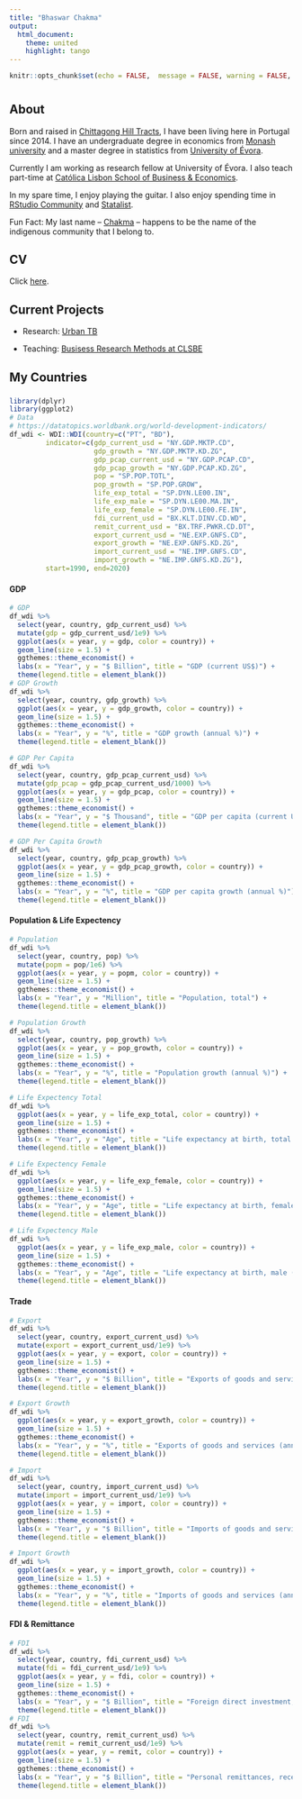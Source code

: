 ```yaml
---
title: "Bhaswar Chakma"
output:
  html_document:
    theme: united
    highlight: tango
---
```


```r
knitr::opts_chunk$set(echo = FALSE,  message = FALSE, warning = FALSE, fig.width = 10)
```
<script>
   $(document).ready(function() {
     $head = $('#header');
     $head.prepend('<img src=\"pic.jpg\" style=\"float: right;width: 100px;\"/>')
   });
</script>

# {.tabset}

## About

Born and raised in [Chittagong Hill Tracts](https://en.wikipedia.org/wiki/Chittagong_Hill_Tracts), I have been living here in Portugal since 2014. I have an undergraduate degree in economics from [Monash university](https://en.wikipedia.org/wiki/Monash_University) and a master degree in statistics from [University of Évora](https://en.wikipedia.org/wiki/University_of_%C3%89vora).

Currently I am working as research fellow at University of Évora. I also teach part-time at [Católica Lisbon School of Business & Economics](https://en.wikipedia.org/wiki/Cat%C3%B3lica_Lisbon_School_of_Business_%26_Economics).

In my spare time, I enjoy playing the guitar. I also enjoy spending time in [RStudio Community](https://community.rstudio.com/) and [Statalist](https://www.statalist.org/forums/forum/general-stata-discussion/general).

Fun Fact: My last name -- [Chakma](https://en.wikipedia.org/wiki/Chakma_people) -- happens to be the name of the indigenous  community that I belong to.

## CV

Click [here](https://www.dropbox.com/s/d58j65cxk4d9u22/CV-Bhaswar-Chakma.pdf?dl=0).

## Current Projects

- Research: [Urban TB](https://www.uevora.pt/investigar/projetos?id=4068)

- Teaching: [Busisess Research Methods at CLSBE](https://brmlab2021.netlify.app)


## My Countries

### {.tabset}

```r
library(dplyr)
library(ggplot2)
# Data
# https://datatopics.worldbank.org/world-development-indicators/
df_wdi <- WDI::WDI(country=c("PT", "BD"),
         indicator=c(gdp_current_usd = "NY.GDP.MKTP.CD",
                     gdp_growth = "NY.GDP.MKTP.KD.ZG",
                     gdp_pcap_current_usd = "NY.GDP.PCAP.CD",
                     gdp_pcap_growth = "NY.GDP.PCAP.KD.ZG",
                     pop = "SP.POP.TOTL",
                     pop_growth = "SP.POP.GROW",
                     life_exp_total = "SP.DYN.LE00.IN",
                     life_exp_male = "SP.DYN.LE00.MA.IN",
                     life_exp_female = "SP.DYN.LE00.FE.IN",
                     fdi_current_usd = "BX.KLT.DINV.CD.WD",
                     remit_current_usd = "BX.TRF.PWKR.CD.DT",
                     export_current_usd = "NE.EXP.GNFS.CD",
                     export_growth = "NE.EXP.GNFS.KD.ZG",
                     import_current_usd = "NE.IMP.GNFS.CD",
                     import_growth = "NE.IMP.GNFS.KD.ZG"),
         start=1990, end=2020)
```

#### GDP
```r

# GDP
df_wdi %>% 
  select(year, country, gdp_current_usd) %>% 
  mutate(gdp = gdp_current_usd/1e9) %>%
  ggplot(aes(x = year, y = gdp, color = country)) +
  geom_line(size = 1.5) +
  ggthemes::theme_economist() +
  labs(x = "Year", y = "$ Billion", title = "GDP (current US$)") +
  theme(legend.title = element_blank())
# GDP Growth
df_wdi %>% 
  select(year, country, gdp_growth) %>% 
  ggplot(aes(x = year, y = gdp_growth, color = country)) +
  geom_line(size = 1.5) +
  ggthemes::theme_economist() +
  labs(x = "Year", y = "%", title = "GDP growth (annual %)") +
  theme(legend.title = element_blank())

# GDP Per Capita 
df_wdi %>% 
  select(year, country, gdp_pcap_current_usd) %>% 
  mutate(gdp_pcap = gdp_pcap_current_usd/1000) %>%
  ggplot(aes(x = year, y = gdp_pcap, color = country)) +
  geom_line(size = 1.5) +
  ggthemes::theme_economist() +
  labs(x = "Year", y = "$ Thousand", title = "GDP per capita (current US$)") +
  theme(legend.title = element_blank())

# GDP Per Capita Growth
df_wdi %>% 
  select(year, country, gdp_pcap_growth) %>% 
  ggplot(aes(x = year, y = gdp_pcap_growth, color = country)) +
  geom_line(size = 1.5) +
  ggthemes::theme_economist() +
  labs(x = "Year", y = "%", title = "GDP per capita growth (annual %)") +
  theme(legend.title = element_blank())

```

#### Population & Life Expectency
```r
# Population
df_wdi %>% 
  select(year, country, pop) %>% 
  mutate(popm = pop/1e6) %>%
  ggplot(aes(x = year, y = popm, color = country)) +
  geom_line(size = 1.5) +
  ggthemes::theme_economist() +
  labs(x = "Year", y = "Million", title = "Population, total") +
  theme(legend.title = element_blank())

# Population Growth
df_wdi %>% 
  select(year, country, pop_growth) %>% 
  ggplot(aes(x = year, y = pop_growth, color = country)) +
  geom_line(size = 1.5) +
  ggthemes::theme_economist() +
  labs(x = "Year", y = "%", title = "Population growth (annual %)") +
  theme(legend.title = element_blank())

# Life Expectency Total
df_wdi %>% 
  ggplot(aes(x = year, y = life_exp_total, color = country)) +
  geom_line(size = 1.5) +
  ggthemes::theme_economist() +
  labs(x = "Year", y = "Age", title = "Life expectancy at birth, total (years)") +
  theme(legend.title = element_blank())

# Life Expectency Female
df_wdi %>% 
  ggplot(aes(x = year, y = life_exp_female, color = country)) +
  geom_line(size = 1.5) +
  ggthemes::theme_economist() +
  labs(x = "Year", y = "Age", title = "Life expectancy at birth, female (years)") +
  theme(legend.title = element_blank())

# Life Expectency Male
df_wdi %>% 
  ggplot(aes(x = year, y = life_exp_male, color = country)) +
  geom_line(size = 1.5) +
  ggthemes::theme_economist() +
  labs(x = "Year", y = "Age", title = "Life expectancy at birth, male (years)") +
  theme(legend.title = element_blank())
```

#### Trade

```r
# Export 
df_wdi %>% 
  select(year, country, export_current_usd) %>% 
  mutate(export = export_current_usd/1e9) %>%
  ggplot(aes(x = year, y = export, color = country)) +
  geom_line(size = 1.5) +
  ggthemes::theme_economist() +
  labs(x = "Year", y = "$ Billion", title = "Exports of goods and services (current US$)") +
  theme(legend.title = element_blank())

# Export Growth
df_wdi %>% 
  ggplot(aes(x = year, y = export_growth, color = country)) +
  geom_line(size = 1.5) +
  ggthemes::theme_economist() +
  labs(x = "Year", y = "%", title = "Exports of goods and services (annual % growth)") +
  theme(legend.title = element_blank())

# Import 
df_wdi %>% 
  select(year, country, import_current_usd) %>% 
  mutate(import = import_current_usd/1e9) %>%
  ggplot(aes(x = year, y = import, color = country)) +
  geom_line(size = 1.5) +
  ggthemes::theme_economist() +
  labs(x = "Year", y = "$ Billion", title = "Imports of goods and services (current US$)") +
  theme(legend.title = element_blank())

# Import Growth
df_wdi %>% 
  ggplot(aes(x = year, y = import_growth, color = country)) +
  geom_line(size = 1.5) +
  ggthemes::theme_economist() +
  labs(x = "Year", y = "%", title = "Imports of goods and services (annual % growth)") +
  theme(legend.title = element_blank())

```



#### FDI & Remittance
```r
# FDI
df_wdi %>% 
  select(year, country, fdi_current_usd) %>% 
  mutate(fdi = fdi_current_usd/1e9) %>%
  ggplot(aes(x = year, y = fdi, color = country)) +
  geom_line(size = 1.5) +
  ggthemes::theme_economist() +
  labs(x = "Year", y = "$ Billion", title = "Foreign direct investment, net inflows (BoP, current US$)") +
  theme(legend.title = element_blank())
# FDI
df_wdi %>% 
  select(year, country, remit_current_usd) %>% 
  mutate(remit = remit_current_usd/1e9) %>%
  ggplot(aes(x = year, y = remit, color = country)) +
  geom_line(size = 1.5) +
  ggthemes::theme_economist() +
  labs(x = "Year", y = "$ Billion", title = "Personal remittances, received (current US$)") +
  theme(legend.title = element_blank())
```

